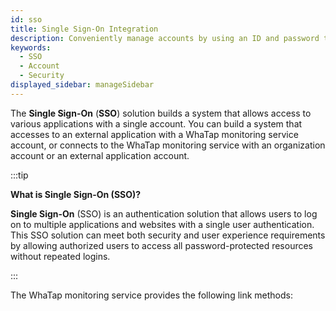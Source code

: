```yaml
---
id: sso
title: Single Sign-On Integration
description: Conveniently manage accounts by using an ID and password through SSO account linking.
keywords:
  - SSO
  - Account
  - Security
displayed_sidebar: manageSidebar
---
```


The **Single Sign-On** (**SSO**) solution builds a system that allows access to various applications with a single account. You can build a system that accesses to an external application with a WhaTap monitoring service account, or connects to the WhaTap monitoring service with an organization account or an external application account.

:::tip

**What is Single Sign-On (SSO)?**

**Single Sign-On** (SSO) is an authentication solution that allows users to log on to multiple applications and websites with a single user authentication. This SSO solution can meet both security and user experience requirements by allowing authorized users to access all password-protected resources without repeated logins.

:::

The WhaTap monitoring service provides the following link methods:


<DocCardList/>
